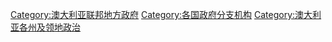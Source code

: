 [[Category:澳大利亚联邦地方政府|Category:澳大利亚联邦地方政府]]
[[Category:各国政府分支机构|Category:各国政府分支机构]]
[[Category:澳大利亚各州及领地政治|Category:澳大利亚各州及领地政治]]